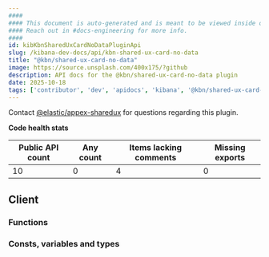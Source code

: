 ```yaml
---
####
#### This document is auto-generated and is meant to be viewed inside our experimental, new docs system.
#### Reach out in #docs-engineering for more info.
####
id: kibKbnSharedUxCardNoDataPluginApi
slug: /kibana-dev-docs/api/kbn-shared-ux-card-no-data
title: "@kbn/shared-ux-card-no-data"
image: https://source.unsplash.com/400x175/?github
description: API docs for the @kbn/shared-ux-card-no-data plugin
date: 2025-10-18
tags: ['contributor', 'dev', 'apidocs', 'kibana', '@kbn/shared-ux-card-no-data']
---
```




Contact [@elastic/appex-sharedux](https://github.com/orgs/elastic/teams/appex-sharedux) for questions regarding this plugin.

**Code health stats**

| Public API count  | Any count | Items lacking comments | Missing exports |
|-------------------|-----------|------------------------|-----------------|
| 10 | 0 | 4 | 0 |

## Client

### Functions
<DocDefinitionList data={kbnSharedUxCardNoDataObj.client.functions}/>

### Consts, variables and types
<DocDefinitionList data={kbnSharedUxCardNoDataObj.client.misc}/>

